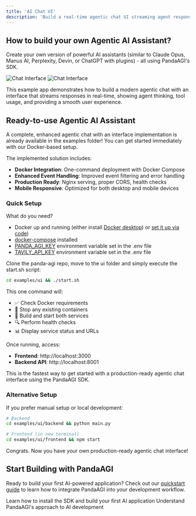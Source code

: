 ```yaml
---
title: 'AI Chat UI'
description: 'Build a real-time agentic chat UI streaming agent responses'
---
```


## How to build your own Agentic AI Assistant?

Create your own version of powerful AI assistants (similar to Claude Opus, Manus AI, 
Perplexity, Devin, or ChatGPT with plugins) - all using PandaAGI's SDK.

<img
  className="block dark:hidden"
  src="/images/chat_interface.png"
  alt="Chat Interface"
/>
<img
  className="hidden dark:block"
  src="/images/chat_interface.png"
  alt="Chat Interface"
/>

This example app demonstrates how to build a modern agentic chat with an interface that streams responses in real-time, showing agent thinking, tool usage, and providing a smooth user experience.

## Ready-to-use Agentic AI Assistant

A complete, enhanced agentic chat with an interface implementation is already available in the examples folder! You can get started immediately with our Docker-based setup.

The implemented solution includes:

- **Docker Integration**: One-command deployment with Docker Compose
- **Enhanced Event Handling**: Improved event filtering and error handling
- **Production Ready**: Nginx serving, proper CORS, health checks
- **Mobile Responsive**: Optimized for both desktop and mobile devices

### Quick Setup

What do you need?
- Docker up and running (either install [Docker desktop](https://www.docker.com/products/docker-desktop/)) or [set it up via code](installation#docker-setup))
- [docker-compose](https://docs.docker.com/compose/install/) installed
- [PANDA_AGI_KEY](https://agi.pandas-ai.com/) environment variable set in the .env file
- [TAVILY_API_KEY](https://tavily.ai/) environment variable set in the .env file

Clone the panda-agi repo, move to the ui folder and simply execute the start.sh script:

```bash
cd examples/ui && ./start.sh
```

This one command will:
- ✅ Check Docker requirements  
- 🛑 Stop any existing containers
- 🔨 Build and start both services
- 🔍 Perform health checks
- 📊 Display service status and URLs

Once running, access:
- **Frontend**: http://localhost:3000
- **Backend API**: http://localhost:8001

This is the fastest way to get started with a production-ready agentic chat interface using the PandaAGI SDK.


### Alternative Setup

If you prefer manual setup or local development:

```bash
# Backend
cd examples/ui/backend && python main.py

# Frontend (in new terminal)
cd examples/ui/frontend && npm start
```

Congrats. Now you have your own production-ready agentic chat interface!

## Start Building with PandaAGI

Ready to build your first AI-powered application? Check out our [quickstart guide](/quickstart) to learn how to integrate PandaAGI into your development workflow.

<CardGroup cols={2}>
  <Card
    title="Quickstart"
    icon="play"
    href="/quickstart"
  >
    Learn how to install the SDK and build your first AI application
  </Card>
  <Card
    title="Architecture"
    icon="diagram-project"
    href="/concepts/architecture"
  >
    Understand PandaAGI's approach to AI development
  </Card>
</CardGroup> 